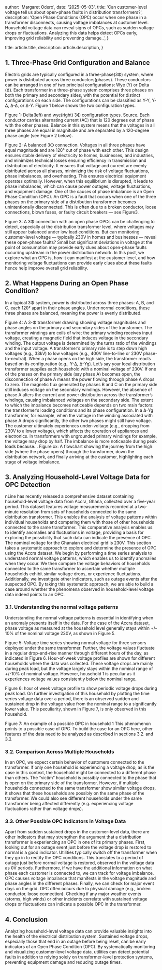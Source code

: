 
  author: 'Margaret Odero',
  date: '2025-05-03',
  title: 'Can customer-level voltage tell us about open-phase faults in distribution transformers?',
  description:
    'Open Phase Conditions (OPC) occur when one phase in a transformer disconnects, causing voltage imbalances at customer level. Household voltage data can reveal signs of OPCs, such as sudden voltage drops or fluctuations. Analyzing this data helps detect OPCs early, improving grid reliability and preventing damage..',
}

  title: article.title,
  description: article.description,
}


## 1. Three-Phase Grid Configuration and Balance
Electric grids are typically configured in a three-phase(3Φ) system, where power is distributed across three conductors(phases). These conductors can be arranged in one of two principal configurations: Wye (Y) or Delta (Δ). Each transformer in a three-phase system comprises three phases on both the primary and secondary sides, with the potential for distinct configurations on each side. The configurations can be classified as Y-Y, Y-Δ, Δ-Δ, or Δ-Y. Figure 1 below shows the two configuration types.

Figure 1: Delta(left) and wye(right) 3Φ configuration types. Source.
Each conductor carries alternating current (AC) that is 120 degrees out of phase with the other phases. Balance in this system means that the voltages in all three phases are equal in magnitude and are separated by a 120-degree phase angle  (see Figure 2 below).

Figure 2: A balanced 3Φ connection. Voltages in all three phases have equal magnitude and are 120° out of phase with each other.
This design ensures stable delivery of electricity to homes, businesses, and industries, and minimizes technical losses ensuring efficiency in transmission and distribution of electricity. It ensures that voltage and current are evenly distributed across all phases, minimizing the risk of voltage fluctuations, phase imbalances, and overheating. This ensures electrical equipment operates optimally. However, when this equilibrium is disrupted, it leads to phase imbalances, which can cause power outages, voltage fluctuations, and equipment damage.
One of the causes of phase imbalance is an Open Phase Condition (OPC). An OPC is a fault that occurs when one of the three phases on the primary side of a distribution transformer becomes unintentionally disconnected. This is often due to a broken conductor, loose connections, blown fuses, or faulty circuit breakers — see Figure3.

Figure 3: A 3Φ connection with an open phase
OPCs can be challenging to detect, especially at the distribution transformer level, where voltages may still appear balanced under low load conditions. But can monitoring customer-level voltage — typically 230V in homes and businesses — reveal these open-phase faults? Small but significant deviations in voltage at the point of consumption may provide early clues about open-phase faults occurring upstream in the power distribution network.
In this post, we explore what an OPC is, how it can manifest at the customer level, and how monitoring voltage fluctuations can provide early clues about these faults hence help improve overall grid reliability.
## 2. What Happens During an Open Phase Condition?
In a typical 3Φ system, power is distributed across three phases: A, B, and C, each 120° apart in their phase angles. Under normal conditions, these three phases are balanced, meaning the power is evenly distributed.

Figure 4: A 3-Φ transformer drawing showing voltage magnitudes and phase angles on the primary and secondary sides of the transformer. The transformer windings are coils of wire; the primary winding receives input voltage, creating a magnetic field that induces voltage in the secondary winding. The output voltage is determined by the turns ratio of the windings and the input voltage.
A transformer’s primary role is to step down high voltages (e.g., 33kV) to low voltages (e.g., 400V line-to-line or 230V phase-to-neutral). When a phase opens on the high side, the transformer reacts based on its configuration (e.g., Y-Δ, Δ-Yg).
Let’s say your local distribution transformer supplies each household with a nominal voltage of 230V. If one of the phases on the primary side (say phase A) becomes open, the disconnection of phase A means the power flowing through phase A drops to zero. The magnetic flux generated by phases B and C on the primary side still induces voltage on the secondary windings. However, the absence of phase A alters the current and power distribution across the transformer’s windings, causing imbalanced voltages on the secondary side.
The extent to which the imbalance becomes noticeable depends on two main factors: the transformer’s loading conditions and its phase configuration. In a Δ-Yg transformer, for example, when the voltage in the winding associated with phase A drops significantly, the other two phases might still have voltage. The customer ultimately experiences under-voltage (e.g., dropping from 230V to a lower voltage), which affects the operation of appliances and electronics. In transformers with ungrounded primary windings for example, the voltage may drop by half. The imbalance is more noticeable during peak loads because…
Figure xx: A flowchart showing the journey from the high side (where the phase opens) through the transformer, down the distribution network, and finally arriving at the customer, highlighting each stage of voltage imbalance.
## 3. Analyzing Household-Level Voltage Data for OPC Detection
nLine has recently released a comprehensive dataset containing household-level voltage data from Accra, Ghana, collected over a five-year period. This dataset features voltage measurements recorded at a two-minute resolution from sets of households connected to the same distribution transformer. This enables the analysis of voltage patterns within individual households and comparing them with those of other households connected to the same transformer. This comparative analysis enables us to identify anomalies and fluctuations in voltage, providing a basis for exploring the possibility that such data can indicate the presence of OPC.  The nominal voltage for the Ghanaian electrical grid is 230V.
This section takes a systematic approach to explore and determine the presence of OPC using the Accra dataset. We begin by performing a time series analysis to understand normal voltage patterns, which enables us to identify anomalies when they occur. We then compare the voltage behaviors of households connected to the same transformer to ascertain whether multiple households exhibit similar voltage drops, or experience fluctuations. Additionally, we investigate other indicators, such as outage events after the suspected OPC. By taking this systematic approach, we are able to build a case around whether the phenomena observed in household-level voltage data indeed points to an OPC.
### 3.1. Understanding the normal voltage patterns
Understanding the normal voltage patterns is essential in identifying when an anomaly presents itself in the data. For the case of the Accra dataset, phase voltage as measured at the household level generally stays within +/- 10% of the nominal voltage 230V, as shown in Figure 5.

Figure 5: Voltage time series showing normal voltage for three sensors deployed under the same transformer.
Further, the voltage values fluctuate in a regular drop-and-rise manner through different hours of the day, as indicated in Figure 6. Hour-of-week voltage profiles are shown for different households where the data was collected. These voltage drops are mainly during peak load, but the voltage largely stays within the nominal range of +/-10% of nominal voltage. However, household 1 is peculiar as it experiences voltage values consistently below the nominal range.

Figure 6: hour of week voltage profile to show periodic voltage drops during peak load.
On further investigation of this household by plotting the time series voltage data over a period, there is an observed sudden and sustained drop in the voltage value from the nominal range to a significantly lower value. This peculiarity, shown in Figure 7,  is only observed in this household.

Figure 7: An example of a possible OPC in household 1
This phenomenon points to a possible case of OPC. To build the case for an OPC here, other features of the data need to be analyzed as described in sections 3.2. and 3.3.
### 3.2. Comparison Across Multiple Households
In an OPC, we expect certain behavior of customers connected to the transformer. If only one household is experiencing a voltage drop, as is the case in this context, the household might be connected to a different phase than others. The “victim” household is possibly connected to the phase that is open on the primary side of the transformer. However, if multiple households connected to the same transformer show similar voltage drops, it shows that these households are possibly on the same phase of the transformer. We could also see different households under the same transformer being affected differently (e.g. experiencing voltage fluctuations rather than voltage drops).


### 3.3. Other Possible OPC Indicators in Voltage Data
Apart from sudden sustained drops in the customer-level data, there are other indicators that may strengthen the argument that a distribution transformer is experiencing an OPC in one of its primary phases.
First, looking out for an outage event just before the voltage drop is restored to normal is a good indicator. Utilities typically switch off the transformer when they go in to rectify the OPC conditions. This translates to a period of outage just before normal voltage is restored,  observed in the voltage data as 0V periods.
Furthermore, if we have the additional information on what phase each customer is connected to, we can track for voltage imbalance.  OPC causes voltage imbalance that manifests in the voltage magnitude and phase angles in the different phases.
Finally, we can check for major event days on the grid. OPC often occurs due to physical damage (e.g., broken conductor, loose connection). Checking if any major weather events (storms, high winds) or other incidents correlate with sustained voltage drops or fluctuations can indicate a possible OPC in the transformer.
## 4. Conclusion
Analyzing household-level voltage data can provide valuable insights into the health of the electrical distribution system. Sustained voltage drops, especially those that end in an outage before being reset, can be early indicators of an Open Phase Condition (OPC). By systematically monitoring and visualizing customer-level voltage data, utilities can detect potential faults in addition to relying solely on transformer-level protection systems, preventing equipment damage and reducing outage times.



